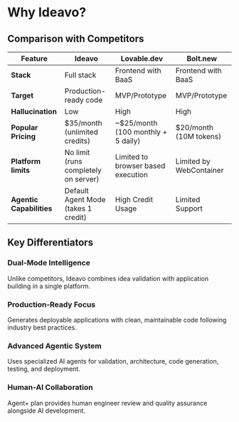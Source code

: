# Why Ideavo?

## Comparison with Competitors

| Feature                  | Ideavo                               | Lovable.dev                        | Bolt.new                |
| ------------------------ | ------------------------------------ | ---------------------------------- | ----------------------- |
| **Stack**                | Full stack                           | Frontend with BaaS                 | Frontend with BaaS      |
| **Target**               | Production-ready code                | MVP/Prototype                      | MVP/Prototype           |
| **Hallucination**        | Low                                  | High                               | High                    |
| **Popular Pricing**      | $35/month (unlimited credits)        | ~$25/month (100 monthly + 5 daily) | $20/month (10M tokens)  |
| **Platform limits**      | No limit (runs completely on server) | Limited to browser based execution | Limited by WebContainer |
| **Agentic Capabilities** | Default Agent Mode (takes 1 credit)  | High Credit Usage                  | Limited Support         |

## Key Differentiators

### Dual-Mode Intelligence

Unlike competitors, Ideavo combines idea validation with application building in a single platform.

### Production-Ready Focus

Generates deployable applications with clean, maintainable code following industry best practices.

### Advanced Agentic System

Uses specialized AI agents for validation, architecture, code generation, testing, and deployment.

### Human-AI Collaboration

Agent+ plan provides human engineer review and quality assurance alongside AI development.
